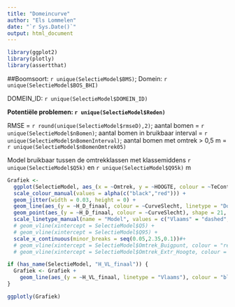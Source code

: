 ```yaml
---
title: "Domeincurve"
author: "Els Lommelen"
date: "`r Sys.Date()`"
output: html_document
---
```


```r
library(ggplot2)
library(plotly)
library(assertthat)
```

##Boomsoort: `r unique(SelectieModel$BMS)`; Domein: `r unique(SelectieModel$BOS_BHI)`

DOMEIN_ID: `r unique(SelectieModel$DOMEIN_ID)`

__Potentiële problemen: `r unique(SelectieModel$Reden)`__

RMSE = `r round(unique(SelectieModel$rmseD),2)`; aantal bomen = `r unique(SelectieModel$nBomen)`;
aantal bomen in bruikbaar interval = `r unique(SelectieModel$nBomenInterval)`;
aantal bomen met omtrek > 0,5 m = `r unique(SelectieModel$nBomenOmtrek05)`

Model bruikbaar tussen de omtrekklassen met klassemiddens 
`r unique(SelectieModel$Q5k)` en 
`r unique(SelectieModel$Q95k)` m

```r


Grafiek <- 
  ggplot(SelectieModel, aes_(x = ~Omtrek, y = ~HOOGTE, colour = ~TeControlerenAfwijking)) +
  scale_colour_manual(values = alpha(c("black","red"))) +
  geom_jitter(width = 0.03, height = 0) +
  geom_line(aes_(y = ~H_D_finaal, colour = ~CurveSlecht, linetype = "Domein"), size = 1) +
  geom_point(aes_(y = ~H_D_finaal, colour = ~CurveSlecht), shape = 21, fill = "white", size = 2, stroke = 1) +
  scale_linetype_manual(name = "Model", values = c("Vlaams" = "dashed", "Domein" = "solid")) +
  # geom_vline(xintercept = SelectieModel$Q5) + 
  # geom_vline(xintercept = SelectieModel$Q95) +
  scale_x_continuous(minor_breaks = seq(0.05,2.35,0.1))#+
  # geom_vline(xintercept = SelectieModel$Omtrek_Buigpunt, colour = "red") +
  # geom_vline(xintercept = SelectieModel$Omtrek_Extr_Hoogte, colour = "red")

if (has_name(SelectieModel, "H_VL_finaal")) {
  Grafiek <- Grafiek +
    geom_line(aes_(y = ~H_VL_finaal, linetype = "Vlaams"), colour = "black", size = 1)
}

ggplotly(Grafiek)

  

```

